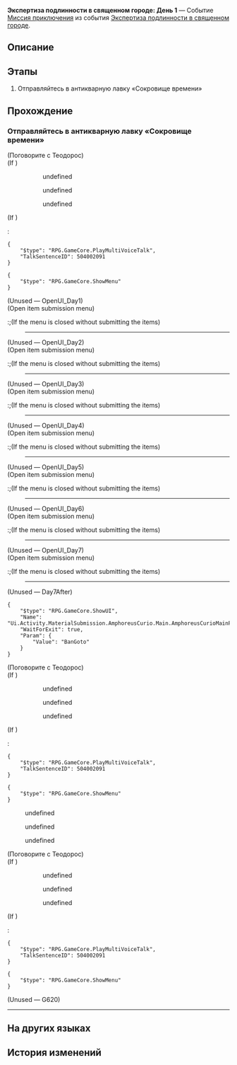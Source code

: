{{Дополнить|Диалоги.}}
{{Миссия Инфобокс
|id              = 8031401
|Название        = 
|Изображение     = Миссия Освоения Экспертиза подлинности в священном городе День 1.png
|Тип             = Миссия приключения
|События         = Экспертиза подлинности в священном городе
|Глава           = 
|Условия         = Завершена [[Миссия Освоения]] ''[[О гость издалека, услышь молитвы этого мира]]''
|Персонажи       = Зенон; Первопроходец; Теодорос
|СтартЛокация    = Вечный священный город Охема
|Мир             = Амфореус
|Локации         = Вечный священный город Охема
|Предыдущая      = 
|Следующая       = Экспертиза подлинности в священном городе: День 2
|Награды         = Кредиты*1 000
}}
'''Экспертиза подлинности в священном городе: День 1''' — Событие [[Миссия приключения]] из события [[Экспертиза подлинности в священном городе]].

==Описание==
{{Описание|<!--официальное описание из Перекрёстка судеб-->}}

==Этапы==
# Отправляйтесь в антикварную лавку «Сокровище времени»

==Прохождение==
{{Дополнить}}

===Отправляйтесь в антикварную лавку «Сокровище времени»===
{{Описание миссии|локация=Вечный священный город Охема|Какой-то коллекционер устроил скандал на пороге антикварной лавки. Выясните, в чём дело.}}
{{Диалог Начало}}

;(Поговорите с Теодорос)
;(If {{cx}}<!--during performance 504002001-->)
:<!--Unknown TalkSentence: 504002001-->
::{{Диалог|Стрелка}} undefined
::{{Диалог|Стрелка}} undefined
::{{Диалог|Стрелка}} undefined
:<!--Unknown TalkSentence: 504002003-->
:<!--Unknown TalkSentence: 504002008-->
:<!--Unknown TalkSentence: 504002009-->
:<!--Unknown TalkSentence: 504002010-->
:<!--Unknown TalkSentence: 504002011-->
:<!--Unknown TalkSentence: 504002012-->
:<!--Unknown TalkSentence: 504002013-->
;(If {{cx}}<!--not during performance 504002001-->)
:<pre>{
	"$type": "RPG.GameCore.PlayMultiVoiceTalk",
	"TalkSentenceID": 504002091
}</pre>
<pre>{
	"$type": "RPG.GameCore.ShowMenu"
}</pre>

;(Unused &mdash; OpenUI_Day1)
;(Open item submission menu)
:;(If the menu is closed without submitting the items)
:----
:<!--Unknown TalkSentence: 831410101-->

;(Unused &mdash; OpenUI_Day2)
;(Open item submission menu)
:;(If the menu is closed without submitting the items)
:----
:<!--Unknown TalkSentence: 831410701-->

;(Unused &mdash; OpenUI_Day3)
;(Open item submission menu)
:;(If the menu is closed without submitting the items)
:----
:<!--Unknown TalkSentence: 831411101-->

;(Unused &mdash; OpenUI_Day4)
;(Open item submission menu)
:;(If the menu is closed without submitting the items)
:----
:<!--Unknown TalkSentence: 831411501-->

;(Unused &mdash; OpenUI_Day5)
;(Open item submission menu)
:;(If the menu is closed without submitting the items)
:----
:<!--Unknown TalkSentence: 831411901-->

;(Unused &mdash; OpenUI_Day6)
;(Open item submission menu)
:;(If the menu is closed without submitting the items)
:----
:<!--Unknown TalkSentence: 831412301-->

;(Unused &mdash; OpenUI_Day7)
;(Open item submission menu)
:;(If the menu is closed without submitting the items)
:----
:<!--Unknown TalkSentence: 831412701-->

;(Unused &mdash; Day7After)
<pre>{
	"$type": "RPG.GameCore.ShowUI",
	"Name": "Ui.Activity.MaterialSubmission.AmphoreusCurio.Main.AmphoreusCurioMainPage",
	"WaitForExit": true,
	"Param": {
		"Value": "BanGoto"
	}
}</pre>

{{Описание миссии|локация=Вечный священный город Охема|Сегодняшние артефакты уже ожидают экспертизы. Навестите Теодороса.}}

;(Поговорите с Теодорос)
;(If {{cx}}<!--during performance 504002001-->)
:<!--Unknown TalkSentence: 504002001-->
::{{Диалог|Стрелка}} undefined
::{{Диалог|Стрелка}} undefined
::{{Диалог|Стрелка}} undefined
:<!--Unknown TalkSentence: 504002003-->
:<!--Unknown TalkSentence: 504002008-->
:<!--Unknown TalkSentence: 504002009-->
:<!--Unknown TalkSentence: 504002010-->
:<!--Unknown TalkSentence: 504002011-->
:<!--Unknown TalkSentence: 504002012-->
:<!--Unknown TalkSentence: 504002013-->
;(If {{cx}}<!--not during performance 504002001-->)
:<pre>{
	"$type": "RPG.GameCore.PlayMultiVoiceTalk",
	"TalkSentenceID": 504002091
}</pre>
<pre>{
	"$type": "RPG.GameCore.ShowMenu"
}</pre>
<!--Unknown TalkSentence: 831410301-->
<!--Unknown TalkSentence: 831410302-->
<!--Unknown TalkSentence: 831410303-->
<!--Unknown TalkSentence: 831410304-->
<!--Unknown TalkSentence: 831410305-->
:{{Диалог|Стрелка}} undefined
:{{Диалог|Стрелка}} undefined
:{{Диалог|Стрелка}} undefined

;(Поговорите с Теодорос)
;(If {{cx}}<!--during performance 504002001-->)
:<!--Unknown TalkSentence: 504002001-->
::{{Диалог|Стрелка}} undefined
::{{Диалог|Стрелка}} undefined
::{{Диалог|Стрелка}} undefined
:<!--Unknown TalkSentence: 504002003-->
:<!--Unknown TalkSentence: 504002008-->
:<!--Unknown TalkSentence: 504002009-->
:<!--Unknown TalkSentence: 504002010-->
:<!--Unknown TalkSentence: 504002011-->
:<!--Unknown TalkSentence: 504002012-->
:<!--Unknown TalkSentence: 504002013-->
;(If {{cx}}<!--not during performance 504002001-->)
:<pre>{
	"$type": "RPG.GameCore.PlayMultiVoiceTalk",
	"TalkSentenceID": 504002091
}</pre>
<pre>{
	"$type": "RPG.GameCore.ShowMenu"
}</pre>

;(Unused &mdash; G620)
----
:<!--Unknown TalkSentence: 831410401-->
{{Диалог Конец}}

==На других языках==
{{На других языках
|en   = Holy City Appraisals - Day 1
|zhs  = 圣城鉴宝•第一日
|zht  = 聖城鑑寶•第一日
|ja   = 聖都の宝物鑑定・1日目
|ko   = 거룩한 도시 보물 감정•1일차
|es   = Tasaciones en la ciudad sagrada: día 1
|fr   = Expertise de la ville sainte - Jour&nbsp;1
|ru   = Экспертиза подлинности в священном городе: День 1
|th   = ประเมินสมบัติเมืองศักดิ์สิทธิ์ วันที่ 1
|vi   = Giám Bảo Thánh Thành - Ngày 1
|de   = Schatzbegutachtung der Heiligen Stadt: Tag 1
|id   = Penaksiran Harta Kota Suci: Hari 1
|pt   = Avaliações da Pólis Sagrada - Dia 1
}}

==История изменений==
{{История изменений|3.1}}
